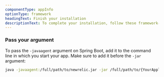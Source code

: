 ```yaml
---
componentType: appInfo
optionType: framework 
headingText: Finish your installation
descriptionText: To complete your installation, follow these framework-specific steps. If you need a different framework, select it at the top of this page.
---
```


### Pass your argument

To pass the `-javaagent` argument on Spring Boot, add it to the command line in which you start your app. Make sure to add it before the `-jar` argument:

```bash
java -javaagent:/full/path/to/newrelic.jar -jar /full/path/to/{YourApplicationName}.jar
```